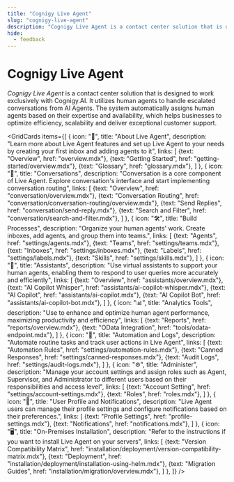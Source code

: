 ```yaml
---
title: "Cognigy Live Agent"
slug: "cognigy-live-agent"
description: "Cognigy Live Agent is a contact center solution that is designed to work exclusively with Cognigy.AI. It utilizes human agents to handle escalated conversations from AI Agents. The system automatically assigns human agents based on their expertise and availability, which helps businesses to optimize efficiency, scalability and deliver exceptional customer support."
hide:
  - feedback
---
```



# Cognigy Live Agent

_Cognigy Live Agent_ is a contact center solution that is designed to work exclusively with Cognigy.AI. It utilizes human agents to handle escalated conversations from AI Agents. The system automatically assigns human agents based on their expertise and availability, which helps businesses to optimize efficiency, scalability and deliver exceptional customer support.

<GridCards items={[
  {
    icon: "👋",
    title: "About Live Agent",
    description: "Learn more about Live Agent features and set up Live Agent to your needs by creating your first inbox and adding agents to it",
    links: [
      {text: "Overview", href: "overview.mdx"},
      {text: "Getting Started", href: "getting-started/overview.mdx"},
      {text: "Glossary", href: "glossary.mdx"},
    ]
  },
  {
    icon: "💬",
    title: "Conversations",
    description: "Conversation is a core component of Live Agent. Explore conversation's interface and start implementing conversation routing",
    links: [
      {text: "Overview", href: "conversation/overview.mdx"},
      {text: "Conversation Routing", href: "conversation/conversation-routing/overview.mdx"},
      {text: "Send Replies", href: "conversation/send-reply.mdx"},
      {text: "Search and Filter", href: "conversation/search-and-filter.mdx"},
    ]
  },
  {
    icon: "🛠️",
    title: "Build Processes",
    description: "Organize your human agents' work. Create inboxes, add agents, and group them into teams.",
    links: [
      {text: "Agents", href: "settings/agents.mdx"},
      {text: "Teams", href: "settings/teams.mdx"},
      {text: "Inboxes", href: "settings/inboxes.mdx"},
      {text: "Labels", href: "settings/labels.mdx"},
      {text: "Skills", href: "settings/skills.mdx"},
    ]
  },
  {
    icon: "🤖",
    title: "Assistants",
    description: "Use virtual assistants to support your human agents, enabling them to respond to user queries more accurately and efficiently",
    links: [
      {text: "Overview", href: "assistants/overview.mdx"},
      {text: "AI Copilot Whisper", href: "assistants/ai-copilot-whisper.mdx"},
      {text: "AI Copilot", href: "assistants/ai-copilot.mdx"},
      {text: "AI Copilot Bot", href: "assistants/ai-copilot-bot.mdx"},
    ]
  },
  {
    icon: "📊",
    title: "Analytics Tools",
    description: "Use to enhance and optimize human agent performance, maximizing productivity and efficiency",
    links: [
      {text: "Reports", href: "reports/overview.mdx"},
      {text: "OData Integration", href: "tools/odata-endpoint.mdx"},
    ]
  },
  {
    icon: "🔄",
    title: "Automation and Logs",
    description: "Automate routine tasks and track user actions in Live Agent",
    links: [
      {text: "Automation Rules", href: "settings/automation-rules.mdx"},
      {text: "Canned Responses", href: "settings/canned-responses.mdx"},
      {text: "Audit Logs", href: "settings/audit-logs.mdx"},
    ]
  },
  {
    icon: "⚙️",
    title: "Administer",
    description: "Manage your account settings and assign roles such as Agent, Supervisor, and Administrator to different users based on their responsibilities and access level",
    links: [
      {text: "Account Setting", href: "settings/account-settings.mdx"},
      {text: "Roles", href: "roles.mdx"},
    ]
  },
  {
    icon: "📧",
    title: "User Profile and Notifications",
    description: "Live Agent users can manage their profile settings and configure notifications based on their preferences.",
    links: [
      {text: "Profile Settings", href: "profile-settings.mdx"},
      {text: "Notifications", href: "notifications.mdx"},
    ]
  },
  {
    icon: "🖥️",
    title: "On-Premises Installation",
    description: "Refer to the instructions if you want to install Live Agent on your servers",
    links: [
      {text: "Version Compatibility Matrix", href: "installation/deployment/version-compatibility-matrix.mdx"},
      {text: "Deployment", href: "installation/deployment/installation-using-helm.mdx"},
      {text: "Migration Guides", href: "installation/migration/overview.mdx"},
    ]
  },
]} />
